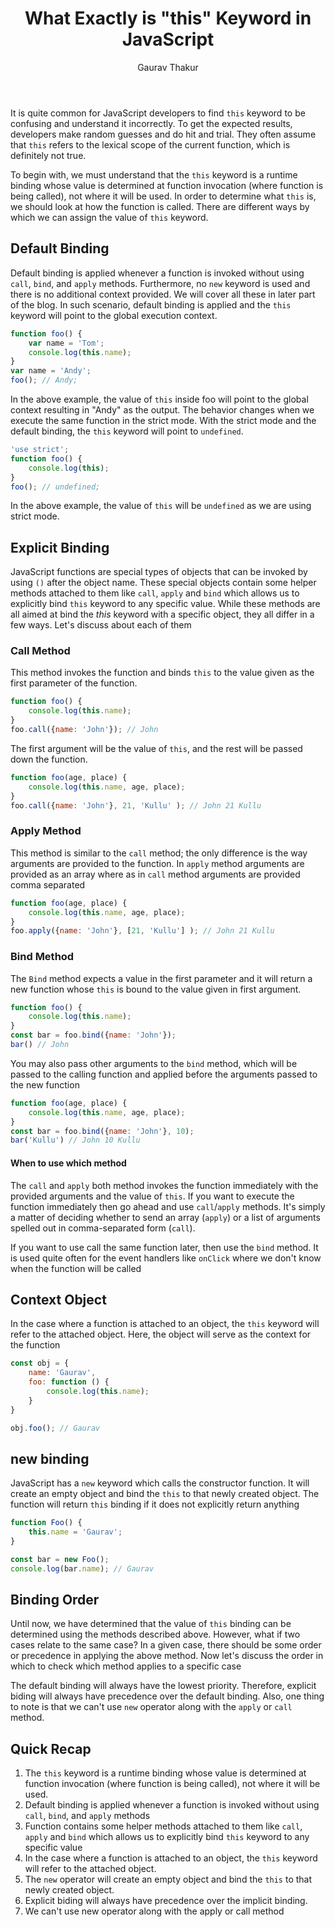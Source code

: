 ﻿---
title: What Exactly is "this" Keyword in JavaScript
publishedDate: 05/15/2022
author: Gaurav Thakur
tags: JavaScript
description:
    It is quite common for JavaScript developers to find this keyword to be confusing and understand it incorrectly.
    To get the expected results, developers make random guesses and do hit and trial. In this article, we'll discuss how
    JavaScript determines the value of this keyword
metaDescription:
    It is quite common for JavaScript developers to find this keyword to be confusing and understand it incorrectly. Let's
    learn how JavaScript determines the value of this keyword
---

It is quite common for JavaScript developers to find `this` keyword to be confusing and understand it incorrectly.
To get the expected results, developers make random guesses and do hit and trial. They often assume that `this` refers 
to the lexical scope of the current function, which is definitely not true.

To begin with, we must understand that the `this` keyword is a runtime binding whose value is determined at function 
invocation (where function is being called), not where it will be used. In order to determine what `this` is, we should 
look at how the function is called. There are different ways by which we can assign the value of `this` keyword.

## Default Binding

Default binding is applied whenever a function is invoked without using `call`, `bind`, and `apply` methods.
Furthermore, no `new` keyword is used and there is no additional context provided. We will cover all these in later 
part of the blog. In such scenario, default binding is applied and the `this` keyword will point to the 
global execution context.

```javascript
function foo() {
    var name = 'Tom';
    console.log(this.name);
}
var name = 'Andy';
foo(); // Andy;
```
In the above example, the value of `this` inside foo will point to the global context resulting in "Andy" as the output.
The behavior changes when we execute the same function in the strict mode. With the strict mode and the default binding,
the `this` keyword will point to `undefined`.

```javascript
'use strict';
function foo() {
    console.log(this);
}
foo(); // undefined;
```
In the above example, the value of `this` will be `undefined` as we are using strict mode.

## Explicit Binding

JavaScript functions are special types of objects that can be invoked by using `()` after the object name. These 
special objects contain some helper methods attached to them like `call`, `apply` and `bind` which allows us to 
explicitly bind `this` keyword to any specific value. While these methods are all aimed at bind the *this* keyword with
a specific object, they all differ in a few ways. Let's discuss about each of them

### Call Method

This method invokes the function and binds `this` to the value given as the first parameter of the function.

```javascript
function foo() {
    console.log(this.name);
}
foo.call({name: 'John'}); // John
```

The first argument will be the value of `this`, and the rest will be passed down the function. 

```javascript
function foo(age, place) {
    console.log(this.name, age, place);
}
foo.call({name: 'John'}, 21, 'Kullu' ); // John 21 Kullu
```

### Apply Method

This method is similar to the `call` method; the only difference is the way arguments are provided to the function. In
`apply` method arguments are provided as an array where as in `call` method arguments are provided comma separated

```javascript
function foo(age, place) {
    console.log(this.name, age, place);
}
foo.apply({name: 'John'}, [21, 'Kullu'] ); // John 21 Kullu
```


### Bind Method

The `Bind` method expects a value in the first parameter and it will return a new function whose `this` is bound to the
value given in first argument.

```javascript
function foo() {
    console.log(this.name);
}
const bar = foo.bind({name: 'John'});
bar() // John
```

You may also pass other arguments to the `bind` method, which will be passed to the calling function and applied before 
the arguments passed to the new function

```javascript
function foo(age, place) {
    console.log(this.name, age, place);
}
const bar = foo.bind({name: 'John'}, 10);
bar('Kullu') // John 10 Kullu
```

#### When to use which method

The `call` and `apply` both method invokes the function immediately with the provided arguments and the value of `this`.
If you want to execute the function immediately then go ahead and use `call`/`apply` methods. It's simply a matter of 
deciding whether to send an array (`apply`) or a list of arguments spelled out in comma-separated form (`call`).

If you want to use call the same function later, then use the `bind` method. It is used quite often for the event handlers like
`onClick` where we don't know when the function will be called

## Context Object

In the case where a function is attached to an object, the `this` keyword will refer to the attached object. Here, the
object will serve as the context for the function

```javascript
const obj = {
    name: 'Gaurav',
    foo: function () {
        console.log(this.name);
    }
}

obj.foo(); // Gaurav
```

## new binding

JavaScript has a `new` keyword which calls the constructor function. It will create an empty object and bind the `this`
to that newly created object. The function will return `this` binding if it does not explicitly return anything

```javascript
function Foo() {
    this.name = 'Gaurav';
}

const bar = new Foo();
console.log(bar.name); // Gaurav
```

## Binding Order

Until now, we have determined that the value of `this` binding can be determined using the methods described above.
However, what if two cases relate to the same case? In a given case, there should be some order or precedence in 
applying the above method. Now let's discuss the order in which to check which method applies to a specific case

The default binding will always have the lowest priority. Therefore, explicit biding will always have precedence over
the default binding. Also, one thing to note is that we can't use `new` operator along with the `apply` or `call` method. 

## Quick Recap

1. The `this` keyword is a runtime binding whose value is determined at function invocation 
(where function is being called), not where it will be used.
2. Default binding is applied whenever a function is invoked without using `call`, `bind`, and `apply` methods
3. Function contains some helper methods attached to them like `call`, `apply` and `bind` which allows us to 
explicitly bind `this` keyword to any specific value
4. In the case where a function is attached to an object, the `this` keyword will refer to the attached object.
5. The `new` operator will create an empty object and bind the `this` to that newly created object.
6. Explicit biding will always have precedence over the implicit binding.
7. We can't use new operator along with the apply or call method